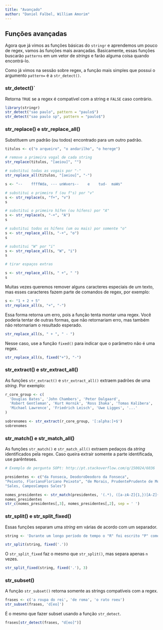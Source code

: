 ```yaml
---
title: "Avançado"
author: "Daniel Falbel, William Amorim"
---
```


## Funções avançadas

Agora que já vimos as funções básicas do `stringr` e aprendemos um pouco de regex, vamos às funções mais avançadas. Basicamente, essas funções buscarão `patterns` em um vetor de *strings* e farão alguma coisa quando encontrá-lo.

Como já vimos na sessão sobre regex, a função mais simples que possui o argumento
`pattern=` é a `str_detect()`.

### str_detect()` 

Retorna `TRUE` se a regex é compatível com a string e `FALSE` caso contrário.

```r
library(stringr)
str_detect("sao paulo", pattern = "paulo$")
str_detect("sao paulo sp", pattern = "paulo$")
```

### str_replace() e str_replace_all() 

Substituem um padrão (ou todos) encontrado para um outro padrão.

```r
titulos <- c("o arqueiro", "o andarilho", "o herege")

# remove a primeira vogal de cada string
str_replace(titulos, "[aeiou]", "") 

# substitui todas as vogais por "-"
str_replace_all(titulos, "[aeiou]", "-") 

s <- "--    ffffWda, --- unWvers--    e    tud-  maWs"

# substitui o primeiro f (ou f"s) por "v"
s <- str_replace(s, "f+", "v")
s

# substitui o primeiro hífen (ou hífens) por "A"
s <- str_replace(s, "-+", "A")
s

# substitui todos os hífens (um ou mais) por somente "o"
s <- str_replace_all(s, "-+", "o") 
s

# substitui "W" por "i"
s <- str_replace_all(s, "W", "i") 
s

# tirar espaços extras

s <- str_replace_all(s, " +", " ") 
s
```

Muitas vezes queremos remover alguns caracteres especiais de um texto, mas esses 
caracteres fazem parte de comandos de regex, por exemplo:

```r
s <- "1 + 2 + 5"
str_replace_all(s, "+", "-")
```

Essa forma retorna um erro, pois a função tenta montar uma regex. Você poderia 
tentar de outras formas, que não retornariam erro, mas também não retornariam o 
resultado esperado.

```r
str_replace_all(s, " + ", " - ")
```

Nesse caso, use a função `fixed()` para indicar que o parâmetro não é uma regex.

```r
str_replace_all(s, fixed("+"), "-")
```

### str_extract() e str_extract_all()

As funções `str_extract()` e `str_extract_all()` extraem padrões de uma *string*. Por exemplo:

```r
r_core_group <- c(
  'Douglas Bates', 'John Chambers', 'Peter Dalgaard',
  'Robert Gentleman', 'Kurt Hornik', 'Ross Ihaka', 'Tomas Kalibera',
  'Michael Lawrence', 'Friedrich Leisch', 'Uwe Ligges', '...'
)

sobrenomes <- str_extract(r_core_group, '[:alpha:]+$')
sobrenomes
```

### str_match() e str_match_all() 

As funções `str_match()` e `str_match_all()` extraem pedaços da *string* identificados pela regex. Caso queira extrair somente a parte identificada, use parênteses.

```r
# Exemplo de pergunta SOPt: http://pt.stackoverflow.com/q/150024/6036

presidentes <- c("da Fonseca, DeodoroDeodoro da Fonseca", 
"Peixoto, FlorianoFloriano Peixoto", "de Morais, PrudentePrudente de Morais", 
"Sales, CamposCampos Sales")

nomes_presidentes <- str_match(presidentes, '(.*), ([a-zA-Z]{1,})[A-Z]{1}')
nomes_presidentes
str_c(nomes_presidentes[,3], nomes_presidentes[,2], sep = ' ')
```

### str_split() e str_split_fixed()

Essas funções separam uma *string* em várias de acordo com um separador.

```r
string <- 'Durante um longo período de tempo o "R" foi escrito "P" como no alfabeto cirílico. O seu nome no alfabeto fenício era "rech". Seu significado era o de uma cabeça, representada pela adaptação do hieróglifo egípcio de uma cabeça. Transformou-se no "rô" dos gregos. Os romanos modificaram o rô acrescentando um pequeno traço para diferenciá-lo do no nosso P.'

str_split(string, fixed('.'))
```

O `str_split_fixed` faz o mesmo que `str_split()`, mas separa apenas `n` vezes.

```r
str_split_fixed(string, fixed('.'), 3)
```

### str_subset() 

A função `str_subset()` retorna somente as strings compatíveis com a regex.

```r
frases <- c('a roupa do rei', 'de roma', 'o rato roeu')
str_subset(frases, 'd[eo]')
```

É o mesmo que fazer subset usando a função `str_detect`.

```r
frases[str_detect(frases, "d[eo]")]
```

